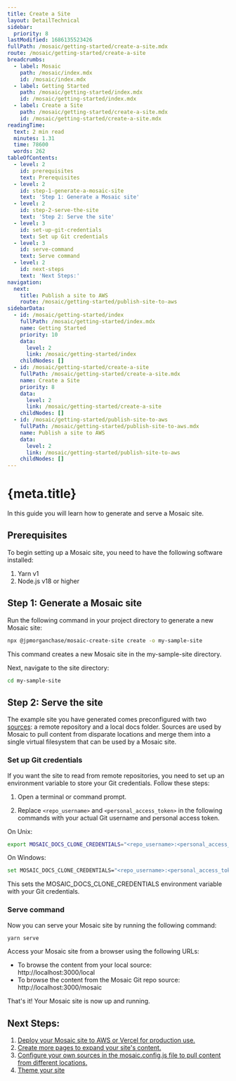 ```yaml
---
title: Create a Site
layout: DetailTechnical
sidebar:
  priority: 8
lastModified: 1686135523426
fullPath: /mosaic/getting-started/create-a-site.mdx
route: /mosaic/getting-started/create-a-site
breadcrumbs:
  - label: Mosaic
    path: /mosaic/index.mdx
    id: /mosaic/index.mdx
  - label: Getting Started
    path: /mosaic/getting-started/index.mdx
    id: /mosaic/getting-started/index.mdx
  - label: Create a Site
    path: /mosaic/getting-started/create-a-site.mdx
    id: /mosaic/getting-started/create-a-site.mdx
readingTime:
  text: 2 min read
  minutes: 1.31
  time: 78600
  words: 262
tableOfContents:
  - level: 2
    id: prerequisites
    text: Prerequisites
  - level: 2
    id: step-1-generate-a-mosaic-site
    text: 'Step 1: Generate a Mosaic site'
  - level: 2
    id: step-2-serve-the-site
    text: 'Step 2: Serve the site'
  - level: 3
    id: set-up-git-credentials
    text: Set up Git credentials
  - level: 3
    id: serve-command
    text: Serve command
  - level: 2
    id: next-steps
    text: 'Next Steps:'
navigation:
  next:
    title: Publish a site to AWS
    route: /mosaic/getting-started/publish-site-to-aws
sidebarData:
  - id: /mosaic/getting-started/index
    fullPath: /mosaic/getting-started/index.mdx
    name: Getting Started
    priority: 10
    data:
      level: 2
      link: /mosaic/getting-started/index
    childNodes: []
  - id: /mosaic/getting-started/create-a-site
    fullPath: /mosaic/getting-started/create-a-site.mdx
    name: Create a Site
    priority: 8
    data:
      level: 2
      link: /mosaic/getting-started/create-a-site
    childNodes: []
  - id: /mosaic/getting-started/publish-site-to-aws
    fullPath: /mosaic/getting-started/publish-site-to-aws.mdx
    name: Publish a site to AWS
    data:
      level: 2
      link: /mosaic/getting-started/publish-site-to-aws
    childNodes: []
---
```

# {meta.title}

In this guide you will learn how to generate and serve a Mosaic site.

## Prerequisites

To begin setting up a Mosaic site, you need to have the following software installed:

1.  Yarn v1
2.  Node.js v18 or higher

## Step 1: Generate a Mosaic site

Run the following command in your project directory to generate a new Mosaic site:

```bash
npx @jpmorganchase/mosaic-create-site create -o my-sample-site
```

This command creates a new Mosaic site in the my-sample-site directory.

Next, navigate to the site directory:

```bash
cd my-sample-site
```

## Step 2: Serve the site

The example site you have generated comes preconfigured with two [sources](../configure/sources/index): a remote repository and a local docs folder. Sources are used by Mosaic to pull content from disparate locations and merge them into a single virtual filesystem that can be used by a Mosaic site.

### Set up Git credentials

If you want the site to read from remote repositories, you need to set up an environment variable to store your Git credentials. Follow these steps:

1.  Open a terminal or command prompt.

2.  Replace `<repo_username>` and `<personal_access_token>` in the following commands with your actual Git username and personal access token.

On Unix:

```bash
export MOSAIC_DOCS_CLONE_CREDENTIALS="<repo_username>:<personal_access_token>"
```

On Windows:

```bash
set MOSAIC_DOCS_CLONE_CREDENTIALS="<repo_username>:<personal_access_token>"
```

This sets the MOSAIC\_DOCS\_CLONE\_CREDENTIALS environment variable with your Git credentials.

### Serve command

Now you can serve your Mosaic site by running the following command:

```bash
yarn serve
```

Access your Mosaic site from a browser using the following URLs:

*   To browse the content from your local source: http://localhost:3000/local
*   To browse the content from the Mosaic Git repo source: http://localhost:3000/mosaic

That's it! Your Mosaic site is now up and running.

## Next Steps:

1.  [Deploy your Mosaic site to AWS or Vercel for production use.](../publish/index)
2.  [Create more pages to expand your site's content.](../author/index)
3.  [Configure your own sources in the mosaic.config.js file to pull content from different locations.](../configure/sources/index)
4.  [Theme your site](../configure/theme/index)
